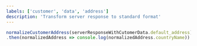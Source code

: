 ```yaml
---
labels: ['customer', 'data', 'address']
description: 'Transform server response to standard format'
---
```


```js
normalizeCustomerAddress(serverResponseWithCutomerData.default_address)
.then(normalizedAddress => console.log(normalizedAddress.countryName))
```